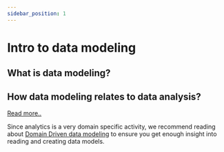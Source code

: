 ```yaml
---
sidebar_position: 1
---
```


# Intro to data modeling

## What is data modeling?

## How data modeling relates to data analysis?
[Read more..](https://www.data-mania.com/blog/what-is-data-modeling-data-modeling-vs-data-analysis-101/)

Since analytics is a very domain specific activity, we recommend reading about [Domain Driven data modeling](https://hackolade.com/domain-driven-data-modeling.html) to ensure you get enough insight into reading and creating data models.
